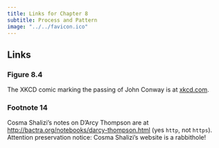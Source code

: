 ```yaml
---
title: Links for Chapter 8
subtitle: Process and Pattern
image: "../../favicon.ico"
---
```


## Links 
### Figure 8.4
The XKCD comic marking the passing of John Conway is at [xkcd.com](https://xkcd.com/2293).

### Footnote 14
Cosma Shalizi's notes on D'Arcy Thompson are at [http://bactra.org/notebooks/darcy-thompson.html](http://bactra.org/notebooks/darcy-thompson.html) (yes `http`, not `https`). Attention preservation notice: Cosma Shalizi's website is a rabbithole!
